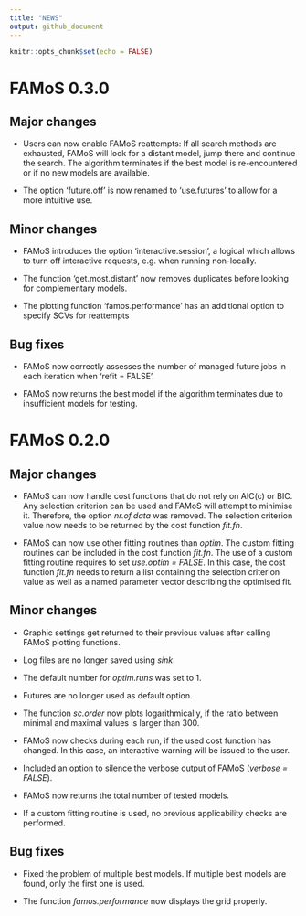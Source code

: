 ---
title: "NEWS"
output: github_document
---

```{r setup, include=FALSE}
knitr::opts_chunk$set(echo = FALSE)
```

# FAMoS 0.3.0

## Major changes

* Users can now enable FAMoS reattempts: If all search methods are exhausted, FAMoS will look for a distant model, jump there and continue the search. The algorithm terminates if the best model is re-encountered or if no new models are available. 
  
* The option 'future.off' is now renamed to 'use.futures' to allow for a more intuitive use.
  
## Minor changes
  
* FAMoS introduces the option 'interactive.session', a logical which allows to turn off interactive requests, e.g. when running non-locally.

* The function 'get.most.distant' now removes duplicates before looking for complementary models.

* The plotting function 'famos.performance' has an additional option to specify SCVs for reattempts
  
## Bug fixes

* FAMoS now correctly assesses the number of managed future jobs in each iteration when 'refit = FALSE'.

* FAMoS now returns the best model if the algorithm terminates due to insufficient models for testing.

# FAMoS 0.2.0

## Major changes

* FAMoS can now handle cost functions that do not rely on AIC(c) or BIC. Any selection criterion can be used and FAMoS will attempt to minimise it. Therefore, the option _nr.of.data_ was removed. The selection criterion value now needs to be returned by the cost function _fit.fn_. 

* FAMoS can now use other fitting routines than _optim_. The custom fitting routines can be included in the cost function _fit.fn_. The use of a custom fitting routine requires to set _use.optim = FALSE_. In this case, the cost function _fit.fn_ needs to return a list containing the selection criterion value as well as a named parameter vector describing the optimised fit.

## Minor changes

* Graphic settings get returned to their previous values after calling FAMoS plotting functions.

* Log files are no longer saved using _sink_.

* The default number for _optim.runs_ was set to 1.

* Futures are no longer used as default option.

* The function _sc.order_ now plots logarithmically, if the ratio between minimal and maximal values is larger than 300.

* FAMoS now checks during each run, if the used cost function has changed. In this case, an interactive warning will be issued to the user.

* Included an option to silence the verbose output of FAMoS (_verbose = FALSE_).

* FAMoS now returns the total number of tested models.

* If a custom fitting routine is used, no previous applicability checks are performed.

## Bug fixes

* Fixed the problem of multiple best models. If multiple best models are found, only the first one is used.

* The function _famos.performance_ now displays the grid properly.